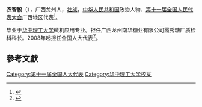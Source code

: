 '''农智毅'''（{{bd|1960年||}}），广西龙州人，[[壮族|壮族]]，[[中华人民共和国|中华人民共和国]]政治人物、[[第十一届全国人民代表大会|第十一届全国人民代表大会]]广西地区代表<ref>{{cite web|author=新华网|title=第十一届全国人大代表|url=http://news.xinhuanet.com/ziliao/2008-03/03/content_7708230.htm?node=36628|publisher=新华网|accessdate=2014-01-07|archive-date=2014-01-10|archive-url=https://web.archive.org/web/20140110211415/http://news.xinhuanet.com/ziliao/2008-03/03/content_7708230.htm?node=36628|dead-url=no}}</ref>。

毕业于[[华中理工大学|华中理工大学]]微机应用专业。担任广西龙州南华糖业有限公司霞秀糖厂质检科科长。2008年起担任全国人大代表<ref>{{cite news|title=全国人大代表信息-农智毅|url=http://210.82.31.1:8084/delegate/viewDelegate.action?dbid=111966|accessdate=2013-04-05|newspaper=全国人大网|archive-url=https://web.archive.org/web/20140522070200/http://www.npc.gov.cn/delegate/viewDelegate.action?dbid=111966|archive-date=2014-05-22|dead-url=yes}}</ref>。

==參考文獻==
{{reflist}}
[[Category:第十一届全国人大代表|Category:第十一届全国人大代表]]
[[Category:华中理工大学校友|Category:华中理工大学校友]]